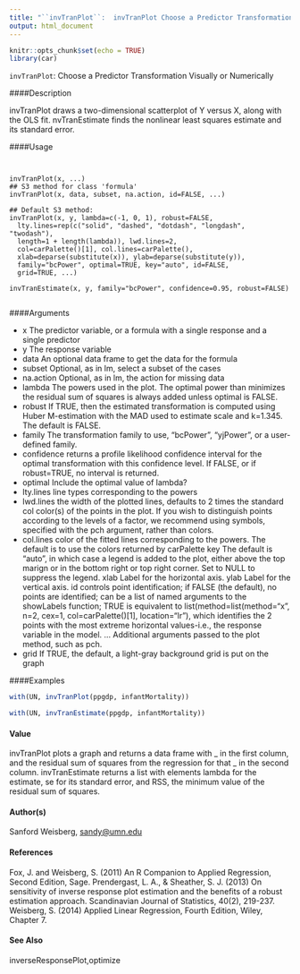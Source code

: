 ---
title: "``invTranPlot``:  invTranPlot Choose a Predictor Transformation Visually or Numerically"
output: html_document
---

```{r setup, include=FALSE}
knitr::opts_chunk$set(echo = TRUE)
library(car)
```
``invTranPlot``:   Choose a Predictor Transformation Visually or Numerically

####Description

invTranPlot draws a two-dimensional scatterplot of Y versus X, along with the OLS fit. 
nvTranEstimate finds the nonlinear least squares estimate and its standard error.

####Usage
<pre><code>

invTranPlot(x, ...)
## S3 method for class 'formula'
invTranPlot(x, data, subset, na.action, id=FALSE, ...)

## Default S3 method:
invTranPlot(x, y, lambda=c(-1, 0, 1), robust=FALSE,
  lty.lines=rep(c("solid", "dashed", "dotdash", "longdash", "twodash"),
  length=1 + length(lambda)), lwd.lines=2,
  col=carPalette()[1], col.lines=carPalette(),
  xlab=deparse(substitute(x)), ylab=deparse(substitute(y)),
  family="bcPower", optimal=TRUE, key="auto", id=FALSE,
  grid=TRUE, ...)
  
invTranEstimate(x, y, family="bcPower", confidence=0.95, robust=FALSE)

</code></pre>

####Arguments

* x The predictor variable, or a formula with a single response and a single predictor
* y The response variable
* data An optional data frame to get the data for the formula
* subset Optional, as in lm, select a subset of the cases
* na.action Optional, as in lm, the action for missing data
* lambda The powers used in the plot. The optimal power than minimizes the residual sum of squares is always added unless optimal is FALSE.
* robust If TRUE, then the estimated transformation is computed using Huber M-estimation with the MAD used to estimate scale and k=1.345. The default is FALSE.
* family The transformation family to use, "bcPower", "yjPower", or a user-defined family.
* confidence returns a profile likelihood confidence interval for the optimal transformation with this confidence level. If FALSE, or if robust=TRUE, no interval is returned.
* optimal Include the optimal value of lambda?
* lty.lines line types corresponding to the powers
* lwd.lines the width of the plotted lines, defaults to 2 times the standard col color(s) of the points in the plot. If you wish to distinguish points according to the levels of a factor, we recommend using symbols, specified with the pch argument, rather than colors.
* col.lines color of the fitted lines corresponding to the powers. The default is to use the colors returned by carPalette
key The default is "auto", in which case a legend is added to the plot, either above the top marign or in the bottom right or top right corner. Set to NULL to suppress the legend.
xlab Label for the horizontal axis.
ylab Label for the vertical axis.
id controls point identification; if FALSE (the default), no points are identified; can be a list of named arguments to the showLabels function; TRUE is equivalent to list(method=list(method="x", n=2, cex=1, col=carPalette()[1], location="lr"),
which identifies the 2 points with the most extreme horizontal values-i.e., the response variable in the model.
... Additional arguments passed to the plot method, such as pch.
* grid If TRUE, the default, a light-gray background grid is put on the graph


####Examples

```{r}
with(UN, invTranPlot(ppgdp, infantMortality))
```

```{r}
with(UN, invTranEstimate(ppgdp, infantMortality))
```

#### Value
invTranPlot plots a graph and returns a data frame with _ in the first column, and the residual sum
of squares from the regression for that _ in the second column.
invTranEstimate returns a list with elements lambda for the estimate, se for its standard error,
and RSS, the minimum value of the residual sum of squares.

#### Author(s)
Sanford Weisberg, <sandy@umn.edu>

#### References

Fox, J. and Weisberg, S. (2011) An R Companion to Applied Regression, Second Edition, Sage.
Prendergast, L. A., & Sheather, S. J. (2013) On sensitivity of inverse response plot estimation and
the benefits of a robust estimation approach. Scandinavian Journal of Statistics, 40(2), 219-237.
Weisberg, S. (2014) Applied Linear Regression, Fourth Edition, Wiley, Chapter 7.

#### See Also
inverseResponsePlot,optimize